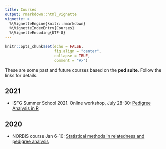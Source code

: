 ```yaml
---
title: Courses
output: rmarkdown::html_vignette
vignette: >
  %\VignetteEngine{knitr::rmarkdown}
  %\VignetteIndexEntry{Courses}
  %\VignetteEncoding{UTF-8}
---
```


```r
knitr::opts_chunk$set(echo = FALSE, 
                      fig.align = "center",
                      collapse = TRUE,
                      comment = "#>")
```

These are some past and future courses based on the **ped suite**. Follow the links for details.

## 2021

* ISFG Summer School 2021. Online workshop, July 28-30: [Pedigree Analysis in R](https://magnusdv.github.io/pedsuite/articles/web_only/course-isfg2021.html)

## 2020

* NORBIS course Jan 6-10: [Statistical methods in relatedness and pedigree analysis](https://familias.name/norbisRelatedness/)
